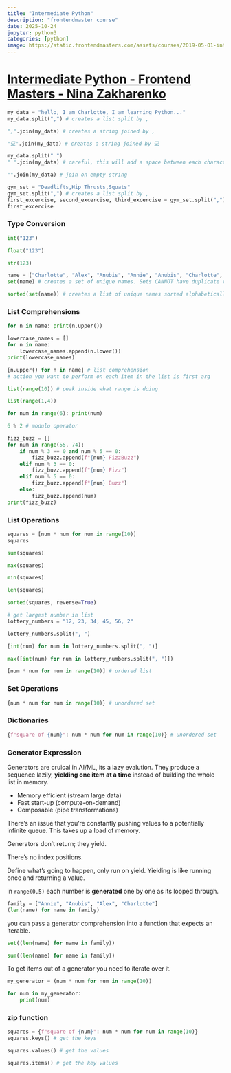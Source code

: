 ```yaml
---
title: "Intermediate Python"
description: "frontendmaster course"
date: 2025-10-24
jupyter: python3
categories: [python]
image: https://static.frontendmasters.com/assets/courses/2019-05-01-intermediate-python/posterframe.webp
---
```


# [Intermediate Python - Frontend Masters - Nina Zakharenko](https://frontendmasters.com/courses/intermediate-python/)

```python
my_data = "hello, I am Charlotte, I am learning Python..."
my_data.split(",") # creates a list split by ,
```

```python
",".join(my_data) # creates a string joined by ,
```

```python
"💻".join(my_data) # creates a string joined by 💻
```

```python
my_data.split(" ")
" ".join(my_data) # careful, this will add a space between each character
```


```python
"".join(my_data) # join on empty string
```

```python
gym_set = "Deadlifts,Hip Thrusts,Squats"
gym_set.split(",") # creates a list split by ,
first_excercise, second_excercise, third_excercise = gym_set.split(",")
first_excercise
```

### Type Conversion

```python
int("123")
```


```python
float("123")
```

```python
str(123)
```

```python
name = ["Charlotte", "Alex", "Anubis", "Annie", "Anubis", "Charlotte", "Alex", "Annie", "Anubis"]
set(name) # creates a set of unique names. Sets CANNOT have duplicate values.
```


```python
sorted(set(name)) # creates a list of unique names sorted alphabetically, lists have ORDER. sets do not.
```

### List Comprehensions

```python
for n in name: print(n.upper())
```


```python
lowercase_names = []
for n in name: 
    lowercase_names.append(n.lower())
print(lowercase_names)
```

```python
[n.upper() for n in name] # list comprehension
# action you want to perform on each item in the list is first arg  
```

```python
list(range(10)) # peak inside what range is doing
```

```python
list(range(1,4))
```

```python
for num in range(6): print(num)
```

```python
6 % 2 # modulo operator
```

```python
fizz_buzz = []
for num in range(55, 74):
    if num % 3 == 0 and num % 5 == 0:
        fizz_buzz.append(f"{num} FizzBuzz")
    elif num % 3 == 0:
        fizz_buzz.append(f"{num} Fizz")
    elif num % 5 == 0:
        fizz_buzz.append(f"{num} Buzz")
    else:
        fizz_buzz.append(num)
print(fizz_buzz)
```

### List Operations

```python
squares = [num * num for num in range(10)]
squares
```

```python
sum(squares)
```

```python
max(squares)
```

```python
min(squares)
```

```python
len(squares)
```

```python
sorted(squares, reverse=True)
```


```python
# get largest number in list
lottery_numbers = "12, 23, 34, 45, 56, 2" 
```

```python
lottery_numbers.split(", ")
```

```python
[int(num) for num in lottery_numbers.split(", ")]
```

```python
max([int(num) for num in lottery_numbers.split(", ")])
```

```python
[num * num for num in range(10)] # ordered list
```

### Set Operations

```python
{num * num for num in range(10)} # unordered set
```

### Dictionaries

```python
{f"square of {num}": num * num for num in range(10)} # unordered set
```

### Generator Expression

Generators are cruical in AI/ML, its a lazy evalution. They produce a sequence lazily, **yielding one item at a time** instead of building the whole list in memory.

- Memory efficient (stream large data)
- Fast start-up (compute-on-demand)
- Composable (pipe transformations)

There's an issue that you're constantly pushing values to a potentially infinite queue. This takes up a load of memory. 

Generators don't return; they yield. 

There's no index positions. 

Define what's going to happen, only run on yield. Yielding is like running once and returning a value.

in `range(0,5)` each number is **generated** one by one as its looped through.

```python
family = ["Annie", "Anubis", "Alex", "Charlotte"]
(len(name) for name in family)
```

you can pass a generator comprehension into a function that expects an iterable.

```python
set((len(name) for name in family))
```

```python
sum((len(name) for name in family))
```

To get items out of a generator you need to iterate over it.

```python
my_generator = (num * num for num in range(10))

for num in my_generator:
    print(num)
```

### zip function

```python
squares = {f"square of {num}": num * num for num in range(10)}
squares.keys() # get the keys 
```

```python
squares.values() # get the values 
```

```python
squares.items() # get the key values 
```